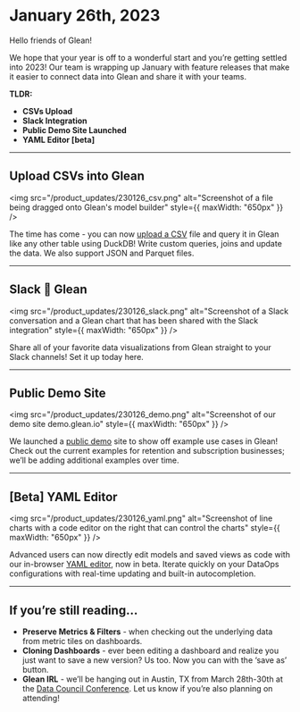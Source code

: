 # January 26th, 2023

Hello friends of Glean!

We hope that your year is off to a wonderful start and you’re getting settled into 2023! Our team is wrapping up January with feature releases that make it easier to connect data into Glean and share it with your teams.

**TLDR:**

- **CSVs Upload**
- **Slack Integration**
- **Public Demo Site Launched**
- **YAML Editor [beta]**

---

## Upload CSVs into Glean

<img
  src="/product_updates/230126_csv.png"
  alt="Screenshot of a file being dragged onto Glean's model builder"
  style={{ maxWidth: "650px" }}
/>

The time has come - you can now [upload a CSV](../../docs/data-modeling/query-data-files/) file and query it in Glean like any other table using DuckDB! Write custom queries, joins and update the data. We also support JSON and Parquet files.

---

## Slack 🤝 Glean

<img
  src="/product_updates/230126_slack.png"
  alt="Screenshot of a Slack conversation and a Glean chart that has been shared with the Slack integration"
  style={{ maxWidth: "650px" }}
/>

Share all of your favorite data visualizations from Glean straight to your Slack channels! Set it up today here.

---

## Public Demo Site

<img
  src="/product_updates/230126_demo.png"
  alt="Screenshot of our demo site demo.glean.io"
  style={{ maxWidth: "650px" }}
/>

We launched a [public demo](https://demo.glean.io/) site to show off example use cases in Glean! Check out the current examples for retention and subscription businesses; we’ll be adding additional examples over time.

---

## [Beta] YAML Editor

<img
  src="/product_updates/230126_yaml.png"
  alt="Screenshot of line charts with a code editor on the right that can control the charts"
  style={{ maxWidth: "650px" }}
/>

Advanced users can now directly edit models and saved views as code with our in-browser [YAML editor](../docs/data-ops/Using-the-YAML-Editor.md), now in beta. Iterate quickly on your DataOps configurations with real-time updating and built-in autocompletion.

---

## If you’re still reading…

- **Preserve Metrics & Filters** - when checking out the underlying data from metric tiles on dashboards.
- **Cloning Dashboards** - ever been editing a dashboard and realize you just want to save a new version? Us too. Now you can with the ‘save as’ button.
- **Glean IRL** - we’ll be hanging out in Austin, TX from March 28th-30th at the [Data Council Conference](https://www.datacouncil.ai/austin). Let us know if you’re also planning on attending!
